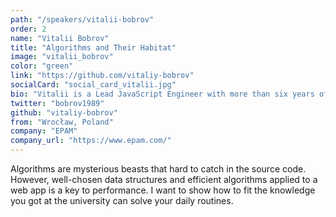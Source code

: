 ```yaml
---
path: "/speakers/vitalii-bobrov"
order: 2
name: "Vitalii Bobrov"
title: "Algorithms and Their Habitat"
image: "vitalii_bobrov"
color: "green"
link: "https://github.com/vitaliy-bobrov"
socialCard: "social_card_vitalii.jpg"
bio: "Vitalii is a Lead JavaScript Engineer with more than six years of professional experience. He is co-organizer of Angular Wroclaw meetup. Vitalii is keeping up-to-date with the latest Web Platform features and doing great experiments with it. This guy is not just a nerd, but tech speaker, ngGirls mentor, and the father of the excellent little girl. "
twitter: "bobrov1989"
github: "vitaliy-bobrov"
from: "Wrocław, Poland"
company: "EPAM"
company_url: "https://www.epam.com/"
---
```


Algorithms are mysterious beasts that hard to catch in the source code. However, well-chosen data structures and efficient
algorithms applied to a web app is a key to performance. I want to show how to fit the knowledge you got at the university
can solve your daily routines.